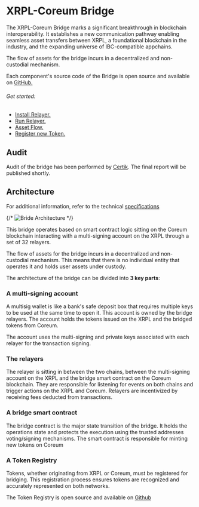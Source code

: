 # XRPL-Coreum Bridge

The XRPL-Coreum Bridge marks a significant breakthrough in blockchain interoperability. It
establishes a new communication pathway enabling seamless asset transfers between XRPL, a
foundational blockchain in the industry, and the expanding universe of IBC-compatible appchains.

The flow of assets for the bridge incurs in a decentralized and non-custodial mechanism.

Each component's source code of the Bridge is open source and available on
[GitHub.](https://github.com/CoreumFoundation/coreumbridge-xrpl)

###### Get started:

-   [Install Relayer.](install-relayer.md)
-   [Run Relayer.](run-relayer.md)
-   [Asset Flow.](asset-flow.md)
-   [Register new Token.](register-new-token.md)

## Audit

Audit of the bridge has been performed by [Certik](https://skynet.certik.com/projects/coreum). The
final report will be published shortly.

## Architecture

For additional information, refer to the technical
[specifications](https://github.com/CoreumFoundation/coreumbridge-xrpl/blob/master/spec/spec.md)

{/* ![Bride Architecture](bridge-architecture.jpeg) */}

This bridge operates based on smart contract logic sitting on the Coreum blockchain interacting with
a multi-signing account on the XRPL through a set of 32 relayers.

The flow of assets for the bridge incurs in a decentralized and non-custodial mechanism. This means
that there is no individual entity that operates it and holds user assets under custody.

The architecture of the bridge can be divided into **3 key parts**:

### A multi-signing account

A multisig wallet is like a bank's safe deposit box that requires multiple keys to be used at the
same time to open it. This account is owned by the bridge relayers. The account holds the tokens
issued on the XRPL and the bridged tokens from Coreum.

The account uses the multi-signing and private keys associated with each relayer for the transaction
signing.

### The relayers

The relayer is sitting in between the two chains, between the multi-signing account on the XRPL and
the bridge smart contract on the Coreum blockchain. They are responsible for listening for events on
both chains and trigger actions on the XRPL and Coreum. Relayers are incentivized by receiving fees
deducted from transactions.

### A bridge smart contract

The bridge contract is the major state transition of the bridge. It holds the operations state and
protects the execution using the trusted addresses voting/signing mechanisms. The smart contract is
responsible for minting new tokens on Coreum

### A Token Registry

Tokens, whether originating from XRPL or Coreum, must be registered for bridging. This registration
process ensures tokens are recognized and accurately represented on both networks.

The Token Registry is open source and available on
[Github](https://github.com/CoreumFoundation/token-registry)
